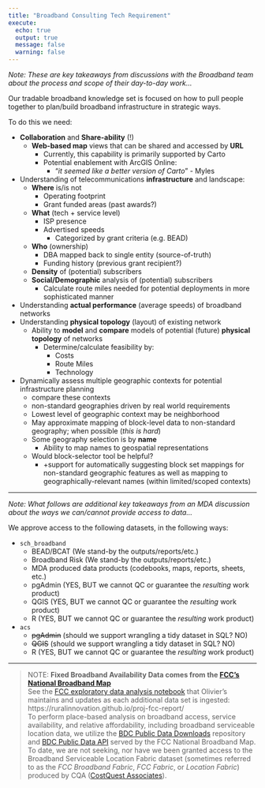 ```yaml
---
title: "Broadband Consulting Tech Requirement"
execute:
  echo: true
  output: true
  message: false
  warning: false
---
```


_Note: These are key takeaways from discussions with the Broadband team about the process and scope of their day-to-day work..._

Our tradable broadband knowledge set is focused on how to pull people together to plan/build broadband infrastructure in strategic ways.

To do this we need:

  - **Collaboration** and **Share-ability** (!)
      - **Web-based map** views that can be shared and accessed by **URL**
        - Currently, this capability is primarily supported by Carto
        - Potential enablement with ArcGIS Online:
          - “_it seemed like a better version of Carto_” - Myles
  - Understanding of telecommunications **infrastructure** and landscape:
      - **Where** is/is not
         - Operating footprint
         - Grant funded areas (past awards?)
      - **What** (tech + service level)
        - ISP presence
        - Advertised speeds
          - Categorized by grant criteria (e.g. BEAD)
      - **Who** (ownership)
        - DBA mapped back to single entity (source-of-truth)
        - Funding history (previous grant recipient?)
      - **Density** of (potential) subscribers
      - **Social/Demographic** analysis of (potential) subscribers
          - Calculate route miles needed for potential deployments in more sophisticated manner
  - Understanding **actual performance** (average speeds) of broadband networks
  - Understanding **physical topology** (layout) of existing network
      - Ability to **model** and **compare** models of potential (future) **physical topology** of networks
          - Determine/calculate feasibility by:
            - Costs
            - Route Miles
            - Technology
  - Dynamically assess multiple geographic contexts for potential infrastructure planning
      - compare these contexts
      - non-standard geographies driven by real world requirements
      - Lowest level of geographic context may be neighborhood
      - May approximate mapping of block-level data to non-standard geography; when possible (_this is hard_)
      - Some geography selection is by **name**
        - Ability to map names to geospatial representations
      - Would block-selector tool be helpful?
        - +support for automatically suggesting block set mappings for non-standard geographic features as well as mapping to geographically-relevant names (within limited/scoped contexts)

<hr />

_Note: What follows are additional key takeaways from an MDA discussion about the ways we can/cannot provide access to data..._

We approve access to the following datasets, in the following ways:

- `sch_broadband`
  - BEAD/BCAT (We stand-by the outputs/reports/etc.)
  - Broadband Risk (We stand-by the outputs/reports/etc.)
  - MDA produced data products (codebooks, maps, reports, sheets, etc.)
  - pgAdmin (YES, BUT we cannot QC or guarantee the _resulting_ work product)
  - QGIS (YES, BUT we cannot QC or guarantee the _resulting_ work product)
  - R (YES, BUT we cannot QC or guarantee the _resulting_ work product)

- `acs`
    - ~~pgAdmin~~ (should we support wrangling a tidy dataset in SQL? NO)
    - ~~QGIS~~ (should we support wrangling a tidy dataset in SQL? NO)
    - R (YES, BUT we cannot QC or guarantee the _resulting_ work product)



<hr />

> NOTE: **Fixed Broadband Availability Data comes from the [FCC's National Broadband Map](https://broadbandmap.fcc.gov/data-download/nationwide-data)** <br />
> See the [FCC exploratory data analysis notebook](https://ruralinnovation.github.io/proj-fcc-report/) that Olivier's maintains and updates as each additional data set is ingested: https://ruralinnovation.github.io/proj-fcc-report/ <br />
> To perform place-based analysis on broadband access, service availability, and relative affordability, including broadband serviceable location data, we utilize the [BDC Public Data Downloads](https://broadbandmap.fcc.gov/data-download/nationwide-data) repository and [BDC Public Data API](https://us-fcc.box.com/v/bdc-public-data-api-spec) served by the FCC National Broadband Map. To date, we are not seeking, nor have we been granted access to the Broadband Serviceable Location Fabric dataset (sometimes referred to as the _FCC Broadband Fabric_, _FCC Fabric_, or _Location Fabric_) produced by CQA ([CostQuest Associates](https://www.costquest.com/)).

